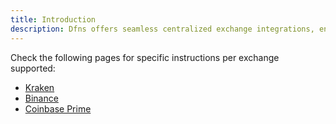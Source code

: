```yaml
---
title: Introduction
description: Dfns offers seamless centralized exchange integrations, enabling efficient asset management, deposits, and withdrawals for users. Our service is designed to simplify interactions with exchanges, providing a secure and user-friendly experience. While we currently support integration with Kraken, we are actively working on expanding our offering to include additional major exchanges such as Coinbase, Kraken, Binance, and many more in the near future. This ensures that users can manage their assets across multiple platforms with ease and confidence, all within the Dfns ecosystem.
---
```


Check the following pages for specific instructions per exchange supported:

* [Kraken](/exchanges/kraken-setup)
* [Binance](/exchanges/binance-setup)
* [Coinbase Prime](/exchanges/coinbase-prime-setup)
